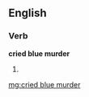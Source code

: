 ==English==

===Verb===
'''cried blue murder'''

# {{past of|[[cry blue murder]]}}

[[mg:cried blue murder]]